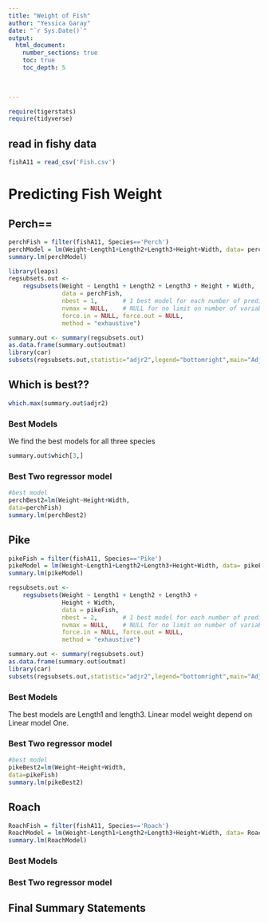 ```yaml
---
title: "Weight of Fish"
author: "Yessica Garay"
date: "`r Sys.Date()`"  
output: 
  html_document:
    number_sections: true
    toc: true
    toc_depth: 5

 
    
---
```



```r
require(tigerstats)
require(tidyverse)
```

## read in fishy data
```r
fishA11 = read_csv('Fish.csv')
```



# Predicting Fish Weight


## Perch==

```r
perchFish = filter(fishA11, Species=='Perch') 
perchModel = lm(Weight~Length1+Length2+Length3+Height+Width, data= perchFish)
summary.lm(perchModel)
```


```r
library(leaps)
regsubsets.out <-
    regsubsets(Weight ~ Length1 + Length2 + Length3 + Height + Width,
               data = perchFish,
               nbest = 1,       # 1 best model for each number of predictors
               nvmax = NULL,    # NULL for no limit on number of variables
               force.in = NULL, force.out = NULL,
               method = "exhaustive")

summary.out <- summary(regsubsets.out)
as.data.frame(summary.out$outmat)
library(car)
subsets(regsubsets.out,statistic="adjr2",legend="bottomright",main="Adjusted R^2")


```

## Which is best??  

```r
which.max(summary.out$adjr2)
```

### Best Models
We find the best models for all three species


```r
summary.out$which[3,]
```


### Best Two regressor model

```r
#best model
perchBest2=lm(Weight~Height+Width,
data=perchFish)
summary.lm(perchBest2)
```


## Pike
```r
pikeFish = filter(fishA11, Species=='Pike') 
pikeModel = lm(Weight~Length1+Length2+Length3+Height+Width, data= pikeFish)
summary.lm(pikeModel)
```

```r
regsubsets.out <-
    regsubsets(Weight ~ Length1 + Length2 + Length3 +
               Height + Width,
               data = pikeFish,
               nbest = 2,       # 1 best model for each number of predictors
               nvmax = NULL,    # NULL for no limit on number of variables
               force.in = NULL, force.out = NULL,
               method = "exhaustive")

summary.out <- summary(regsubsets.out)
as.data.frame(summary.out$outmat)
library(car)
subsets(regsubsets.out,statistic="adjr2",legend="bottomright",main="Adjusted R^2")
```

### Best Models
The best models are Length1 and length3. Linear model weight depend on Linear model One.  

### Best Two regressor model
```r
#best model
pikeBest2=lm(Weight~Height+Width,
data=pikeFish)
summary.lm(pikeBest2)
```

## Roach
```r
RoachFish = filter(fishA11, Species=='Roach') 
RoachModel = lm(Weight~Length1+Length2+Length3+Height+Width, data= RoachFish)
summary.lm(RoachModel)
```





### Best Models

### Best Two regressor model

## Final Summary Statements